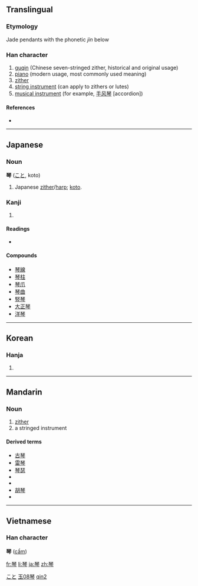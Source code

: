 {{see|琹|珡}}
==Translingual==

===Etymology===
Jade pendants with the phonetic ''jin'' below

===Han character===
{{Han char|rn=96|rad=玉|as=08|sn=12|four=1120<sub>7</sub>|canj=一土人戈弓 (MGOIN)}}

# [[guqin]] (Chinese seven-stringed zither, historical and original usage)
# [[piano]] (modern usage, most commonly used meaning)
# [[zither]]
# [[string instrument]] (can apply to zithers or lutes)
# [[musical instrument]] (for example, [[手风琴]] [accordion])

====References====
* {{Han ref|kx=0735.110|dkj=21079|dj=1147.080|hdz=21119.070|uh=7434|ud=29748|bh=B55E|bd=46430}}

----

==Japanese==
{{wikipedia|Koto (musical instrument)}}

===Noun===
'''琴''' ([[こと]], koto)

# Japanese [[zither]]/[[harp]]; [[koto]].

===Kanji===
{{ja-kanji|grade=c|rs=玉08}}

# {{defn|Japanese}}

====Readings====
* {{ja-readings|on=[[きん]] (kin)|kun=[[こと]] (koto)}}

====Compounds====
* [[琴線]]
* [[琴柱]]
* [[琴爪]]
* [[琴曲]]
* [[竪琴]]
* [[大正琴]]
* [[洋琴]]

[[Category:ja:Musical instruments|こと]]

----

==Korean==

===Hanja===
{{ko-hanja|hangeul=[[금]]|eumhun=|rv=geum|mr=kŭm|y=kum}}

# {{defn|Korean}}

----

==Mandarin==

===Noun===
{{cmn-noun|ts|pin=qín|pint=qin2|rs=玉08}}

# [[zither]]
# a stringed instrument

====Derived terms====
* [[古琴]]
* [[雷琴]]
* [[琴瑟]]
* {{zh-ts|琴絃|琴弦}}
* {{zh-ts|鋼琴|钢琴}}
* [[胡琴]]
* {{zh-ts|揚琴|扬琴}}

[[Category:zh-tw:Musical instruments|玉08琴]]
[[Category:zh-cn:Musical instruments|qin2]]

----

==Vietnamese==

===Han character===
'''琴''' ([[cầm]])

[[fr:琴]]
[[li:琴]]
[[ja:琴]]
[[zh:琴]]